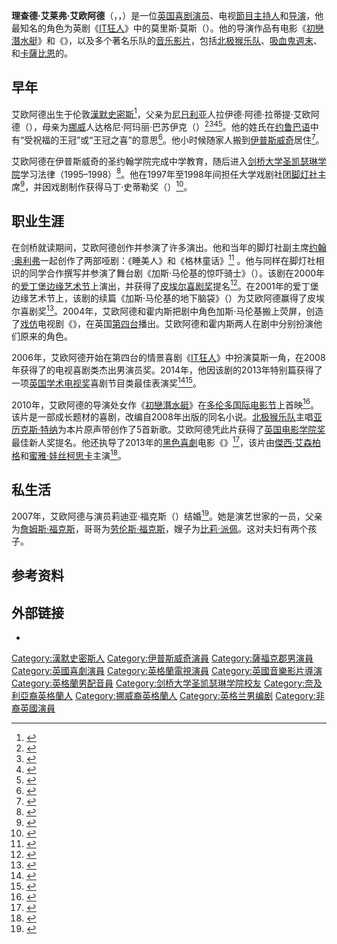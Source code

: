 {{NoteTA
|G1=Show
|G2=Movie
|1=zh-tw:理查; zh-hk:李察; zh-cn:理查德;
|2=zh-tw:艾尤德; zh-hk:艾育亞迪; zh-cn:艾欧阿德;
}}
{{Infobox person
 |name = 理查德·艾欧阿德
 |image = Richard Ayoade at Soho Hotel (cropped).jpg
 |caption= 2011年3月摄于伦敦
 |birth_name = {{lang|en|Richard Ellef Ayoade}}
 |birth_date = {{birth date and age|df=yes|1977|05|23}}
 |birth_place = 英国伦敦[[沃尔瑟姆福里斯特区|沃尔瑟姆福里斯特区]]
 |othername = 
 |height = {{height|ft=6|in=0.5}}
 |residence = 伦敦[[南華克區|南華克區]]
 |alma_mater = [[剑桥大学圣凯瑟琳学院|剑桥大学圣凯瑟琳学院]]
 |occupation = 演员、喜剧演员、作家、导演、主持人
 |yearsactive = 1998–现今
 |spouse = {{marriage|莉迪亚·福克斯（{{lang|en|Lydia Fox}}）|2007}}
 |children = 2
 }}

'''理查德·艾莱弗·艾欧阿德'''（{{lang-en|Richard Ellef Ayoade}}，{{IPAc-en|aɪ|.|ɔː|ˈ|ɑː|d|eɪ}}，{{bd|1977年|6月12日|}}）是一位[[英国|英国]][[喜剧演员|喜剧演员]]、电视[[節目主持人|節目主持人]]和[[导演|导演]]，他最知名的角色为英剧《[[IT狂人|IT狂人]]》中的莫里斯·莫斯（{{lang|en|Maurice Moss}}）。他的导演作品有电影《[[初戀潛水艇|初戀潛水艇]]》和《{{link-en|盜貼人生|The Double (2013 film)}}》，以及多个著名乐队的[[音乐影片|音乐影片]]，包括[[北极猴乐队|北极猴乐队]]、[[吸血鬼週末|吸血鬼週末]]、{{lang|en|[[Yeah_yeah_yeahs|Yeah yeah yeahs]]}}和[[卡薩比恩|卡薩比恩]]的{{lang|en|MV}}。

== 早年 ==
艾欧阿德出生于伦敦[[漢默史密斯|漢默史密斯]]<ref>{{cite web|url=http://search.findmypast.co.uk/results/world-records/england-and-wales-births-1837-2006?firstname=richard&lastname=ayoade|title=Richard Ayoade|publisher=Findmypast.co.uk|accessdate=4 January 2015|archive-date=2017-10-20|archive-url=https://web.archive.org/web/20171020084200/https://search.findmypast.co.uk/results/world-records/england-and-wales-births-1837-2006?firstname=richard&lastname=ayoade|dead-url=no}}</ref>，父亲为[[尼日利亚|尼日利亚]]人拉伊德·阿德·拉蒂提·艾欧阿德（{{lang|en|Layide Ade Laditi Ayoade}}），母亲为[[挪威|挪威]]人达格尼·阿玛丽·巴苏伊克（{{lang|en|Dagny Amalie Baassuik}}）<ref>{{cite web|url=http://www.filmmagasinet.no/no/Intervjuer/Hoy-kred-og-halvt-norsk/|title=Høy kred og halvt norsk|work=Film Magasinet|accessdate=4 January 2015|archive-date=2014-02-22|archive-url=https://web.archive.org/web/20140222193705/http://www.filmmagasinet.no/no/Intervjuer/Hoy-kred-og-halvt-norsk/|dead-url=yes}}</ref><ref>{{cite web| url = http://www.irishtimes.com/newspaper/theticket/2011/0311/1224291811420.html| title = Moss becomes boss| date = 11 March 2011| work = The Irish Times}}</ref><ref>{{cite web| url = http://www.twcpublicity.com/downloads/production/submarine_notes_final_(1).pdf| title = Submarine production notes| author = [[Miramax_Films|Miramax Films]]| accessdate = 4 January 2015| date = 19 April 2012| format = PDF| archive-url = https://web.archive.org/web/20160303223329/http://www.twcpublicity.com/downloads/production/submarine_notes_final_(1).pdf| archive-date = 2016-03-03| dead-url = yes}}</ref><ref>{{cite web| url = http://naijalife.freehostia.com/mag/?p=673| title = Richard Ayoade Starts Production on New Project 'The Double'| date = 18 May 2012| deadurl = yes| archiveurl = https://web.archive.org/web/20160112171017/http://naijalife.freehostia.com/mag/?p=673| archivedate = 2016年1月12日}}</ref>。他的姓氏在[[约鲁巴语|约鲁巴语]]中有“受祝福的王冠”或“王冠之喜”的意思<ref>{{cite web|url= http://www.onlinenigeria.com/nigeriannames/ad.asp?blurb=820|title= Nigerian Names and Meanings: AYOADE|website= Online Nigeria|accessdate= 24 April 2014|archive-date= 2018-12-15|archive-url= https://web.archive.org/web/20181215173123/https://www.onlinenigeria.com/nigeriannames/ad.asp?blurb=820|dead-url= no}}</ref>。他小时候随家人搬到[[伊普斯威奇|伊普斯威奇]]居住<ref name="barkham">{{cite news| title = I really don't think I'm cool| author = Patrick Barkham| newspaper = [[The_Guardian|The Guardian]]| date = 1 October 2008| url = http://www.guardian.co.uk/culture/2008/oct/02/comedy.television| accessdate = 19 October 2012| archive-date = 2013-03-20| archive-url = https://web.archive.org/web/20130320032247/http://www.guardian.co.uk/culture/2008/oct/02/comedy.television| dead-url = no}}</ref>。

艾欧阿德在伊普斯威奇的圣约翰学院完成中学教育，随后进入[[剑桥大学圣凯瑟琳学院|剑桥大学圣凯瑟琳学院]]学习法律（1995–1998）<ref>{{cite web|first=Pat|last=Mills|url=http://patmills.wordpress.com/tag/st-josephs-college/|title=DREDD: HE IS THE LAW!|date=5 October 2012|publisher=wordpress.com|accessdate=5 April 2014|archive-date=2021-03-01|archive-url=https://web.archive.org/web/20210301184420/https://patmills.wordpress.com/tag/st-josephs-college/|dead-url=no}}</ref>。他在1997年至1998年间担任大学戏剧社团[[脚灯社|脚灯社]]主席<ref>{{cite news| title = Why do posh comics who went to Oxford and Cambridge| url = http://www.dailymail.co.uk/news/article-2533157/Comedians-went-Oxbridge-Footlights-theatre-snapping-best-gigs-complains-Bob-Mortimer.html| accessdate = 2015-04-15| archive-date = 2021-03-01| archive-url = https://web.archive.org/web/20210301184353/https://www.dailymail.co.uk/news/article-2533157/Comedians-went-Oxbridge-Footlights-theatre-snapping-best-gigs-complains-Bob-Mortimer.html| dead-url = no}}</ref>，并因戏剧制作获得马丁·史蒂勒奖（{{lang|en|Martin Steele Prize}}）<ref>{{cite web| url = https://www.admin.cam.ac.uk/reporter/1997-98/weekly/5747/23.html| title = Reporter 5/8/98: St Catharine's College| date = 5 August 1998| publisher = Cambridge University Reporter| access-date = 2015-04-15| archive-date = 2020-09-03| archive-url = https://web.archive.org/web/20200903041154/https://www.admin.cam.ac.uk/reporter/1997-98/weekly/5747/23.html| dead-url = no}}</ref>。

== 职业生涯 ==
在剑桥就读期间，艾欧阿德创作并参演了许多演出。他和当年的脚灯社副主席[[约翰·奥利弗|约翰·奥利弗]]一起创作了两部哑剧：《睡美人》和《格林童话》<ref>{{cite web|url=http://www.theitcrowd.co.uk/cv/richard-ayoade.htm|title=Richard Ayoade – CV|publisher=theitcrowd.co.uk|accessdate=8 May 2014|deadurl=yes|archiveurl=https://web.archive.org/web/20140707130631/http://www.theitcrowd.co.uk/cv/richard-ayoade.htm|archivedate=2014年7月7日}}</ref>
。他与同样在脚灯社相识的同学{{link-en|马修·霍内斯|Matthew Holness}}合作撰写并参演了舞台剧《加斯·马伦基的惊吓骑士》（{{lang|en|''Garth Marenghi's Fright Knight''}}）。该剧在2000年的[[爱丁堡边缘艺术节|爱丁堡边缘艺术节]]上演出，并获得了[[皮埃尔喜剧奖|皮埃尔喜剧奖]]提名<ref name="Petridis">{{cite news |title=Richard Ayoade: Meet Mr Modest |url=http://www.guardian.co.uk/film/2011/jan/15/richard-ayoade-interview |author=Alexis Petridis |work=The Guardian |date=14 January 2011 |accessdate=4 January 2015 |archive-date=2013-07-16 |archive-url=https://web.archive.org/web/20130716063904/http://www.guardian.co.uk/film/2011/jan/15/richard-ayoade-interview |dead-url=no }}</ref>。在2001年的爱丁堡边缘艺术节上，该剧的续篇《加斯·马伦基的地下脑袋》（{{lang|en|''Garth Marenghi's Netherhead''}}）为艾欧阿德赢得了皮埃尔喜剧奖<ref>{{cite web |publisher=Jo Unwin Literacy Agency |title=Richard Ayoade |url=http://www.jounwin.co.uk/richard-ayoade/ |accessdate=February 2014 |archive-date=2016-07-29 |archive-url=https://web.archive.org/web/20160729195016/http://www.jounwin.co.uk/richard-ayoade/ |dead-url=no }}</ref>。2004年，艾欧阿德和霍内斯把剧中角色加斯·马伦基搬上荧屏，创造了[[戏仿|戏仿]]电视剧《{{link-en|加斯·马伦基的黑暗地点|Garth Marenghi's Darkplace}}》，在英国[[第四台_(英國)|第四台]]播出。艾欧阿德和霍内斯两人在剧中分别扮演他们原来的角色。

2006年，艾欧阿德开始在第四台的情景喜剧《[[IT狂人|IT狂人]]》中扮演莫斯一角，在2008年获得了{{link-en|蒙特卡罗电视节|Monte-Carlo Television Festival}}的电视喜剧类杰出男演员奖。2014年，他因该剧的2013年特别篇获得了一项[[英国学术电视奖|英国学术电视奖]]喜剧节目类最佳表演奖<ref>{{cite web |first=Jess |last=Denham |url=http://www.independent.co.uk/arts-entertainment/tv/news/tv-baftas-2014-winners-list-in-full-from-broadchurch-to-southcliffe-9392993.html |title=TV Baftas 2014: Winners' list in full from Broadchurch to Southcliffe |work=The Independent |date=18 May 2014 |accessdate=22 June 2014 |archive-date=2020-09-03 |archive-url=https://web.archive.org/web/20200903041217/http://www.independent.co.uk/arts-entertainment/tv/news/tv-baftas-2014-winners-list-in-full-from-broadchurch-to-southcliffe-9392993.html |dead-url=no }}</ref><ref>{{cite web|url=http://m.digitalspy.co.uk/showbiz/i684851-9/bafta-television-awards-2014-bafta-television-awards-2014-richard-ayoade.html#~oPc7r1NZMDhSzS|website=Digitalspy|title=BAFTA Television awards 2014: Richard Ayoade with the BAFTA for Male Performance in a Comedy Programme|accessdate=7 September 2014|archiveurl=https://web.archive.org/web/20140907234421/http://m.digitalspy.co.uk/showbiz/i684851-9/bafta-television-awards-2014-bafta-television-awards-2014-richard-ayoade.html#~oPc7r1NZMDhSzS|archivedate=2014-09-07|deadurl=yes}}</ref>。

2010年，艾欧阿德的导演处女作《[[初戀潛水艇|初戀潛水艇]]》在[[多伦多国际电影节|多伦多国际电影节]]上首映<ref>{{cite news |author=Brad Frenette |title=Toronto International Film Fest announces 2010 lineup |work=[[National_Post|National Post]] |date=27 July 2010 |url=http://arts.nationalpost.com/2010/07/27/happening-now-toronto-international-film-fest-announces-2010-galas/ |accessdate=19 October 2012 |archive-date=2012-07-08 |archive-url=https://archive.is/20120708070736/http://arts.nationalpost.com/2010/07/27/happening-now-toronto-international-film-fest-announces-2010-galas/ |dead-url=no }}</ref>。该片是一部成长题材的喜剧，改编自2008年出版的同名小说。[[北极猴乐队|北极猴乐队]]主唱[[亚历克斯·特纳|亚历克斯·特纳]]为本片原声带创作了5首新歌。艾欧阿德凭此片获得了[[英国电影学院奖|英国电影学院奖]]最佳新人奖提名。他还执导了2013年的[[黑色喜劇|黑色喜劇]]电影《{{link-en|盜貼人生|The Double (2013 film)}}》<ref>{{cite news|url=http://www.rollingstone.com/movies/news/on-the-double-richard-ayoade-meets-his-match-20140509|website=Rolling Stone|title=On 'The Double':Richard Ayoade meets His Match|author=Sam Adams|date=9 May 2014|accessdate=7 September 2014|archive-date=2016-08-18|archive-url=https://web.archive.org/web/20160818132101/http://www.rollingstone.com/movies/news/on-the-double-richard-ayoade-meets-his-match-20140509|dead-url=no}}</ref>，该片由[[傑西·艾森柏格|傑西·艾森柏格]]和[[蜜雅·娃丝柯思卡|蜜雅·娃丝柯思卡]]主演<ref>{{cite news| url = http://www.hollywoodreporter.com/news/jesse-eisenberg-mia-wasikowska-the-double-286385| title = Jesse Eisenberg, Mia Wasikowska Join 'The Double' Cast| first = Stuart| last = Kemp| work = [[The_Hollywood_Reporter|The Hollywood Reporter]]| date = 1 February 2012| accessdate = 19 October 2012| archive-date = 2013-11-05| archive-url = https://web.archive.org/web/20131105043118/http://www.hollywoodreporter.com/news/jesse-eisenberg-mia-wasikowska-the-double-286385| dead-url = no}}</ref>。

== 私生活 ==
2007年，艾欧阿德与演员莉迪亚·福克斯（{{lang|en|Lydia Fox}}）结婚<ref>{{cite web|url= http://www.imdb.com/name/nm1799714/bio|title= Lydia Fox Bio|publisher= IMDb.com|accessdate= 2015-04-15|archive-date= 2021-03-01|archive-url= https://web.archive.org/web/20210301184428/https://www.imdb.com/name/nm1799714/bio|dead-url= no}}</ref>。她是演艺世家{{link-en|罗宾·福克斯家族|Robin Fox family}}的一员，父亲为[[詹姆斯·福克斯|詹姆斯·福克斯]]，哥哥为[[劳伦斯·福克斯|劳伦斯·福克斯]]，嫂子为[[比莉·派佩|比莉·派佩]]。这对夫妇有两个孩子。

== 参考资料 ==
{{Reflist|2}}

== 外部链接 ==
*{{IMDb name|1547964}}

{{Authority control}}

{{DEFAULTSORT:Ayoade, Richard}}
[[Category:漢默史密斯人|Category:漢默史密斯人]]
[[Category:伊普斯威奇演員|Category:伊普斯威奇演員]]
[[Category:薩福克郡男演員|Category:薩福克郡男演員]]
[[Category:英國喜劇演員|Category:英國喜劇演員]]
[[Category:英格蘭電視演員|Category:英格蘭電視演員]]
[[Category:英國音樂影片導演|Category:英國音樂影片導演]]
[[Category:英格蘭男配音員|Category:英格蘭男配音員]]
[[Category:剑桥大学圣凯瑟琳学院校友|Category:剑桥大学圣凯瑟琳学院校友]]
[[Category:奈及利亞裔英格蘭人|Category:奈及利亞裔英格蘭人]]
[[Category:挪威裔英格蘭人|Category:挪威裔英格蘭人]]
[[Category:英格兰男编剧|Category:英格兰男编剧]]
[[Category:非裔英國演員|Category:非裔英國演員]]